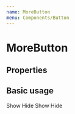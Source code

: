 ```yaml
---
name: MoreButton
menu: Components/Button
---
```



# MoreButton

## Properties

<Props of={MoreButton} />

## Basic usage

<Playground>
  <Container direction="column">
    <BaseButton color="black">
      Show
      <MoreButton />
    </BaseButton>
    <BaseButton color="black">
      Hide
      <MoreButton value />
    </BaseButton>
    <BaseButton fill>
      Show
      <MoreButton size="large" />
    </BaseButton>
    <BaseButton fill>
      Hide
      <MoreButton value size="large" />
    </BaseButton>
  </Container>
</Playground>
